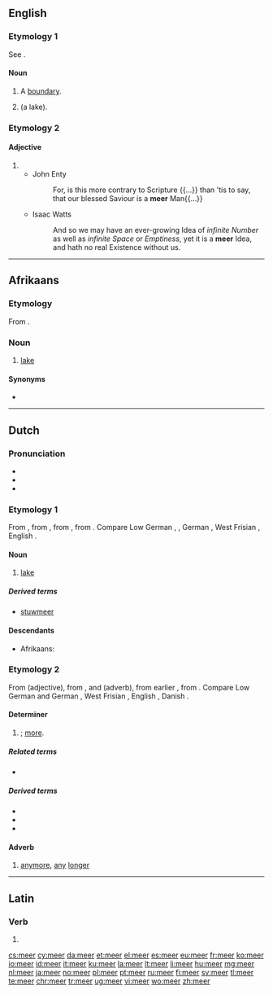 {{also|Meer}}
==English==

===Etymology 1===
See {{term|mere|lang=en}}.

====Noun====
{{en-noun}}

# A [[boundary]].
# {{obsolete form of|mere|nodot=yes}} (a lake).

===Etymology 2===

====Adjective====
{{en-adj|er}}

# {{obsolete form of|mere}}
#* John Enty
#*: For, is this more contrary to Scripture {{...}} than 'tis to say, that our blessed Saviour is a '''meer''' Man{{...}}
#* Isaac Watts
#*: And so we may have an ever-growing Idea of ''infinite Number'' as well as ''infinite Space'' or ''Emptiness'', yet it is a '''meer''' Idea, and hath no real Existence without us.

{{Webster 1913}}

----

==Afrikaans==

===Etymology===
From {{etyl|nl|af}} {{term|meer|lang=nl}}.

===Noun===
{{af-noun|mere}}

# [[lake]]

====Synonyms====
* {{l|af|pan}}

----

==Dutch==

===Pronunciation===
* {{rhymes|eːr|lang=nl}}
* {{IPA|/meːr/|[mɪːr]|lang=nl}}
* {{audio|Nl-meer.ogg|audio|lang=nl}}

===Etymology 1===
From {{etyl|dum|nl}} {{term|mere|lang=dum}}, from {{etyl|odt|nl}} {{term/t|odt|*meri}}, from {{etyl|gem-pro|nl}} {{term/t|gem-pro|*mari}}, from {{etyl|ine-pro|nl}} {{term/t|ine-pro|*móri}}. Compare Low German {{term|Meer|lang=nds}}, {{term|meer|lang=nds}}, German {{term|Meer|lang=de}}, West Frisian {{term|mar|lang=fy}}, English {{term|mere|lang=fy}}.

====Noun====
{{nl-noun|n|-en|meertje}}

# [[lake]]

=====Derived terms=====
* [[stuwmeer]]

====Descendants====
* Afrikaans: {{l|af|meer}}

===Etymology 2===
From {{etyl|odt|nl}} {{term/t|odt|*mēro}} (adjective), from {{etyl|gem-pro|nl}} {{term/t|gem-pro|*maizô}}, and {{etyl|odt|nl}} {{term/t|odt|*mēr}} (adverb), from earlier {{term/t|odt|*mē}}, from {{etyl|gem-pro|nl}} {{term/t|gem-pro|*maiz}}. Compare Low German and German {{term|mehr|lang=de}}, West Frisian {{term|mear|lang=fy}}, English {{term|more|lang=en}}, Danish {{term|mere|lang=da}}.

====Determiner====
{{head|nl}}

# {{comparative of|nodot=1|lang=nl|POS=determiner|veel}}; [[more]].

=====Related terms=====
* {{l|nl|meest}}

=====Derived terms=====
* {{l|nl|meerder}}
* {{l|nl|meertalig}}
* {{l|nl|meervoud}}

====Adverb====
{{nl-adv}}

# [[anymore]], [[any]] [[longer]]

----

==Latin==

===Verb===
{{la-verb-form|meer}}

# {{conjugation of|meō||1|s|pres|pass|sub|lang=la}}

[[cs:meer]]
[[cy:meer]]
[[da:meer]]
[[et:meer]]
[[el:meer]]
[[es:meer]]
[[eu:meer]]
[[fr:meer]]
[[ko:meer]]
[[io:meer]]
[[id:meer]]
[[it:meer]]
[[ku:meer]]
[[la:meer]]
[[lt:meer]]
[[li:meer]]
[[hu:meer]]
[[mg:meer]]
[[nl:meer]]
[[ja:meer]]
[[no:meer]]
[[pl:meer]]
[[pt:meer]]
[[ru:meer]]
[[fi:meer]]
[[sv:meer]]
[[tl:meer]]
[[te:meer]]
[[chr:meer]]
[[tr:meer]]
[[ug:meer]]
[[vi:meer]]
[[wo:meer]]
[[zh:meer]]